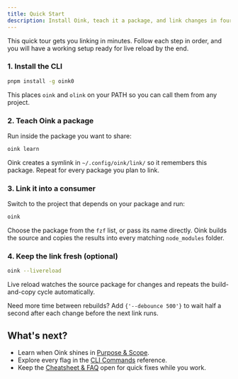 ```yaml
---
title: Quick Start
description: Install Oink, teach it a package, and link changes in four steps.
---
```



This quick tour gets you linking in minutes. Follow each step in order, and you will have a working setup ready for live reload by the end.

### 1. Install the CLI

```sh
pnpm install -g oink0
```

This places `oink` and `olink` on your PATH so you can call them from any project.

### 2. Teach Oink a package

Run inside the package you want to share:

```sh
oink learn
```

Oink creates a symlink in `~/.config/oink/link/` so it remembers this package. Repeat for every package you plan to link.

### 3. Link it into a consumer

Switch to the project that depends on your package and run:

```sh
oink
```

Choose the package from the `fzf` list, or pass its name directly. Oink builds the source and copies the results into every matching `node_modules` folder.

### 4. Keep the link fresh (optional)

```sh
oink --livereload
```

Live reload watches the source package for changes and repeats the build-and-copy cycle automatically.

<Aside type="tip">
  <p>Need more time between rebuilds? Add <code>{'--debounce 500'}</code> to wait half a second after each change before the next link runs.</p>
</Aside>

## What's next?

- Learn when Oink shines in [Purpose & Scope](getting-started/overview/).
- Explore every flag in the [CLI Commands](using-oink/commands/) reference.
- Keep the [Cheatsheet & FAQ](reference/cheatsheet/) open for quick fixes while you work.
